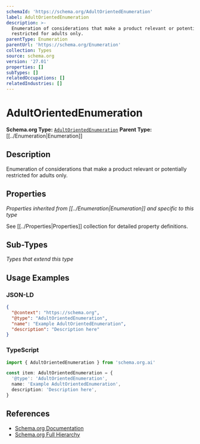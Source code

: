```yaml
---
schemaId: 'https://schema.org/AdultOrientedEnumeration'
label: AdultOrientedEnumeration
description: >-
  Enumeration of considerations that make a product relevant or potentially
  restricted for adults only.
parentType: Enumeration
parentUrl: 'https://schema.org/Enumeration'
collection: Types
source: schema.org
version: '27.01'
properties: []
subTypes: []
relatedOccupations: []
relatedIndustries: []
---
```

# AdultOrientedEnumeration

**Schema.org Type:** [`AdultOrientedEnumeration`](https://schema.org/AdultOrientedEnumeration)
**Parent Type:** [[../Enumeration|Enumeration]]

## Description

Enumeration of considerations that make a product relevant or potentially restricted for adults only.

## Properties

*Properties inherited from [[../Enumeration|Enumeration]] and specific to this type*

See [[../Properties|Properties]] collection for detailed property definitions.

## Sub-Types

*Types that extend this type*

## Usage Examples

### JSON-LD

```json
{
  "@context": "https://schema.org",
  "@type": "AdultOrientedEnumeration",
  "name": "Example AdultOrientedEnumeration",
  "description": "Description here"
}
```

### TypeScript

```typescript
import { AdultOrientedEnumeration } from 'schema.org.ai'

const item: AdultOrientedEnumeration = {
  '@type': 'AdultOrientedEnumeration',
  name: 'Example AdultOrientedEnumeration',
  description: 'Description here',
}
```

## References

- [Schema.org Documentation](https://schema.org/AdultOrientedEnumeration)
- [Schema.org Full Hierarchy](https://schema.org/docs/full.html)
